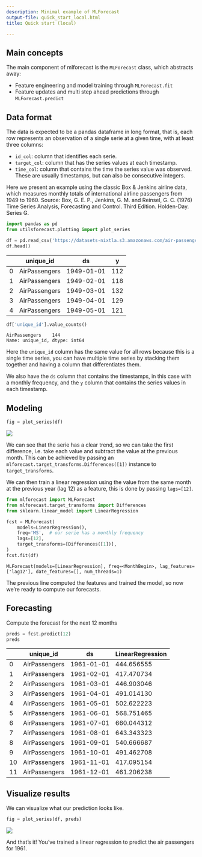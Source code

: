 ```yaml
---
description: Minimal example of MLForecast
output-file: quick_start_local.html
title: Quick start (local)

---
```


## Main concepts

The main component of mlforecast is the `MLForecast` class, which
abstracts away:

-   Feature engineering and model training through `MLForecast.fit`
-   Feature updates and multi step ahead predictions through
    `MLForecast.predict`

## Data format

The data is expected to be a pandas dataframe in long format, that is,
each row represents an observation of a single serie at a given time,
with at least three columns:

-   `id_col`: column that identifies each serie.
-   `target_col`: column that has the series values at each timestamp.
-   `time_col`: column that contains the time the series value was
    observed. These are usually timestamps, but can also be consecutive
    integers.

Here we present an example using the classic Box & Jenkins airline data,
which measures monthly totals of international airline passengers from
1949 to 1960. Source: Box, G. E. P., Jenkins, G. M. and Reinsel, G. C.
(1976) Time Series Analysis, Forecasting and Control. Third Edition.
Holden-Day. Series G.

```python
import pandas as pd
from utilsforecast.plotting import plot_series
```


```python
df = pd.read_csv('https://datasets-nixtla.s3.amazonaws.com/air-passengers.csv', parse_dates=['ds'])
df.head()
```

|     | unique_id     | ds         | y   |
|-----|---------------|------------|-----|
| 0   | AirPassengers | 1949-01-01 | 112 |
| 1   | AirPassengers | 1949-02-01 | 118 |
| 2   | AirPassengers | 1949-03-01 | 132 |
| 3   | AirPassengers | 1949-04-01 | 129 |
| 4   | AirPassengers | 1949-05-01 | 121 |

```python
df['unique_id'].value_counts()
```

``` text
AirPassengers    144
Name: unique_id, dtype: int64
```

Here the `unique_id` column has the same value for all rows because this
is a single time series, you can have multiple time series by stacking
them together and having a column that differentiates them.

We also have the `ds` column that contains the timestamps, in this case
with a monthly frequency, and the `y` column that contains the series
values in each timestamp.

## Modeling

```python
fig = plot_series(df)
```

![](/docs/getting-started/../../figs/quick_start_local__eda.png)

We can see that the serie has a clear trend, so we can take the first
difference, i.e. take each value and subtract the value at the previous
month. This can be achieved by passing an
`mlforecast.target_transforms.Differences([1])` instance to
`target_transforms`.

We can then train a linear regression using the value from the same
month at the previous year (lag 12) as a feature, this is done by
passing `lags=[12]`.

```python
from mlforecast import MLForecast
from mlforecast.target_transforms import Differences
from sklearn.linear_model import LinearRegression
```


```python
fcst = MLForecast(
    models=LinearRegression(),
    freq='MS',  # our serie has a monthly frequency
    lags=[12],
    target_transforms=[Differences([1])],
)
fcst.fit(df)
```

``` text
MLForecast(models=[LinearRegression], freq=<MonthBegin>, lag_features=['lag12'], date_features=[], num_threads=1)
```

The previous line computed the features and trained the model, so now
we’re ready to compute our forecasts.

## Forecasting

Compute the forecast for the next 12 months

```python
preds = fcst.predict(12)
preds
```

|     | unique_id     | ds         | LinearRegression |
|-----|---------------|------------|------------------|
| 0   | AirPassengers | 1961-01-01 | 444.656555       |
| 1   | AirPassengers | 1961-02-01 | 417.470734       |
| 2   | AirPassengers | 1961-03-01 | 446.903046       |
| 3   | AirPassengers | 1961-04-01 | 491.014130       |
| 4   | AirPassengers | 1961-05-01 | 502.622223       |
| 5   | AirPassengers | 1961-06-01 | 568.751465       |
| 6   | AirPassengers | 1961-07-01 | 660.044312       |
| 7   | AirPassengers | 1961-08-01 | 643.343323       |
| 8   | AirPassengers | 1961-09-01 | 540.666687       |
| 9   | AirPassengers | 1961-10-01 | 491.462708       |
| 10  | AirPassengers | 1961-11-01 | 417.095154       |
| 11  | AirPassengers | 1961-12-01 | 461.206238       |

## Visualize results

We can visualize what our prediction looks like.

```python
fig = plot_series(df, preds)
```

![](/docs/getting-started/../../figs/quick_start_local__predictions.png)

And that’s it! You’ve trained a linear regression to predict the air
passengers for 1961.

